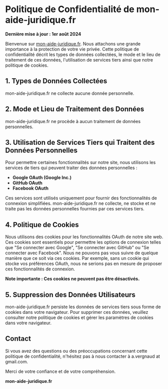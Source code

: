 # Politique de Confidentialité de mon-aide-juridique.fr

**Dernière mise à jour : 1er août 2024**

Bienvenue sur [mon-aide-juridique.fr](https://mon-aide-juridique.fr/). Nous attachons une grande importance à la protection de votre vie privée. Cette politique de confidentialité décrit les types de données collectées, le mode et le lieu de traitement de ces données, l'utilisation de services tiers ainsi que notre politique de cookies.

## 1. Types de Données Collectées

mon-aide-juridique.fr ne collecte aucune donnée personnelle.

## 2. Mode et Lieu de Traitement des Données

mon-aide-juridique.fr ne procède à aucun traitement de données personnelles.

## 3. Utilisation de Services Tiers qui Traitent des Données Personnelles

Pour permettre certaines fonctionnalités sur notre site, nous utilisons les services de tiers qui peuvent traiter des données personnelles :

- **Google OAuth (Google Inc.)**
- **GitHub OAuth**
- **Facebook OAuth**

Ces services sont utilisés uniquement pour fournir des fonctionnalités de connexion simplifiées. mon-aide-juridique.fr ne collecte, ne stocke et ne traite pas les données personnelles fournies par ces services tiers.

## 4. Politique de Cookies

Nous utilisons des cookies pour les fonctionnalités OAuth de notre site web. Ces cookies sont essentiels pour permettre les options de connexion telles que "Se connecter avec Google", "Se connecter avec GitHub" ou "Se connecter avec Facebook". Nous ne pouvons pas vous suivre de quelque manière que ce soit via ces cookies. Par exemple, sans un cookie qui stocke vos préférences OAuth, nous ne serions pas en mesure de proposer ces fonctionnalités de connexion.

**Note importante : Ces cookies ne peuvent pas être désactivés.**

## 5. Suppression des Données Utilisateurs

mon-aide-juridique.fr persiste les données de services tiers sous forme de cookies dans votre navigateur. Pour supprimer ces données, veuillez consulter notre politique de cookies et gérer les paramètres de cookies dans votre navigateur.

## Contact

Si vous avez des questions ou des préoccupations concernant cette politique de confidentialité, n'hésitez pas à nous contacter à a.vergnaud at gmail.com.

Merci de votre confiance et de votre compréhension.

**mon-aide-juridique.fr**
